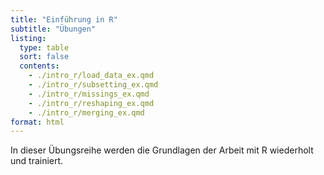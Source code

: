 ```yaml
---
title: "Einführung in R"
subtitle: "Übungen"
listing: 
  type: table
  sort: false
  contents:
    - ./intro_r/load_data_ex.qmd
    - ./intro_r/subsetting_ex.qmd
    - ./intro_r/missings_ex.qmd
    - ./intro_r/reshaping_ex.qmd
    - ./intro_r/merging_ex.qmd
format: html
---
```


In dieser Übungsreihe werden die Grundlagen der Arbeit mit R wiederholt und trainiert.
